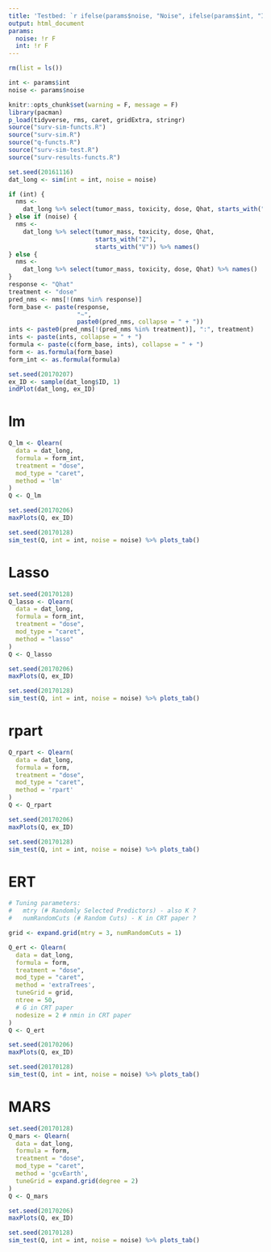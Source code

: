 ```yaml
---
title: 'Testbed: `r ifelse(params$noise, "Noise", ifelse(params$int, "Interaction", "Original"))`'
output: html_document
params:
  noise: !r F
  int: !r F
---
```


```r
rm(list = ls())
```

```r
int <- params$int
noise <- params$noise
```


```r
knitr::opts_chunk$set(warning = F, message = F)
library(pacman)
p_load(tidyverse, rms, caret, gridExtra, stringr)
source("surv-sim-functs.R")
source("surv-sim.R")
source("q-functs.R")
source("surv-sim-test.R")
source("surv-results-functs.R")
```

```r
set.seed(20161116)
dat_long <- sim(int = int, noise = noise)
```

```r
if (int) {
  nms <-
    dat_long %>% select(tumor_mass, toxicity, dose, Qhat, starts_with("X")) %>% names()
} else if (noise) {
  nms <-
    dat_long %>% select(tumor_mass, toxicity, dose, Qhat,
                        starts_with("Z"),
                        starts_with("V")) %>% names()
} else {
  nms <-
    dat_long %>% select(tumor_mass, toxicity, dose, Qhat) %>% names()
}
response <- "Qhat"
treatment <- "dose"
pred_nms <- nms[!(nms %in% response)]
form_base <- paste(response,
                   "~",
                   paste0(pred_nms, collapse = " + "))
ints <- paste0(pred_nms[!(pred_nms %in% treatment)], ":", treatment)
ints <- paste(ints, collapse = " + ")
formula <- paste(c(form_base, ints), collapse = " + ")
form <- as.formula(form_base)
form_int <- as.formula(formula)
```


```r
set.seed(20170207)
ex_ID <- sample(dat_long$ID, 1)
indPlot(dat_long, ex_ID)
```

# lm
```r
Q_lm <- Qlearn(
  data = dat_long,
  formula = form_int,
  treatment = "dose",
  mod_type = "caret",
  method = 'lm'
)
Q <- Q_lm
```

```r
set.seed(20170206)
maxPlots(Q, ex_ID)
```

```r
set.seed(20170128)
sim_test(Q, int = int, noise = noise) %>% plots_tab()
```

# Lasso
```r
set.seed(20170128)
Q_lasso <- Qlearn(
  data = dat_long,
  formula = form_int,
  treatment = "dose",
  mod_type = "caret",
  method = "lasso"
)
Q <- Q_lasso
```

```r
set.seed(20170206)
maxPlots(Q, ex_ID)
```

```r
set.seed(20170128)
sim_test(Q, int = int, noise = noise) %>% plots_tab()
```


# rpart
```r
Q_rpart <- Qlearn(
  data = dat_long,
  formula = form,
  treatment = "dose",
  mod_type = "caret",
  method = 'rpart'
)
Q <- Q_rpart
```

```r
set.seed(20170206)
maxPlots(Q, ex_ID)
```

```r
set.seed(20170128)
sim_test(Q, int = int, noise = noise) %>% plots_tab()
```


# ERT
```r
# Tuning parameters:
#   mtry (# Randomly Selected Predictors) - also K ?
#   numRandomCuts (# Random Cuts) - K in CRT paper ?

grid <- expand.grid(mtry = 3, numRandomCuts = 1)

Q_ert <- Qlearn(
  data = dat_long,
  formula = form,
  treatment = "dose",
  mod_type = "caret",
  method = 'extraTrees',
  tuneGrid = grid,
  ntree = 50,
  # G in CRT paper
  nodesize = 2 # nmin in CRT paper
)
Q <- Q_ert
```

```r
set.seed(20170206)
maxPlots(Q, ex_ID)
```

```r
set.seed(20170128)
sim_test(Q, int = int, noise = noise) %>% plots_tab()
```

# MARS
```r
set.seed(20170128)
Q_mars <- Qlearn(
  data = dat_long,
  formula = form,
  treatment = "dose",
  mod_type = "caret",
  method = 'gcvEarth',
  tuneGrid = expand.grid(degree = 2)
)
Q <- Q_mars
```

```r
set.seed(20170206)
maxPlots(Q, ex_ID)
```

```r
set.seed(20170128)
sim_test(Q, int = int, noise = noise) %>% plots_tab()
```
